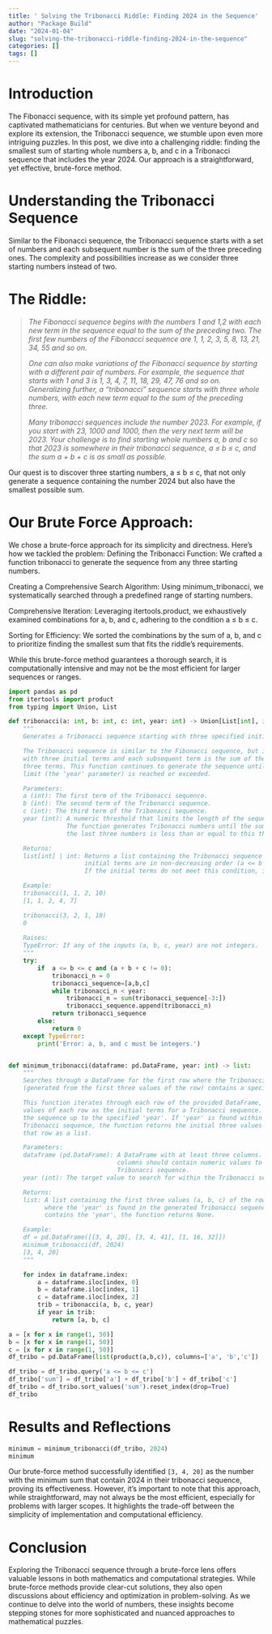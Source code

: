 ```yaml
---
title: ' Solving the Tribonacci Riddle: Finding 2024 in the Sequence'
author: "Package Build"
date: "2024-01-04"
slug: "solving-the-tribonacci-riddle-finding-2024-in-the-sequence"
categories: []
tags: []
---
```


# Introduction

The Fibonacci sequence, with its simple yet profound pattern, has captivated mathematicians for centuries. But when we venture beyond and explore its extension, the Tribonacci sequence, we stumble upon even more intriguing puzzles. In this post, we dive into a challenging riddle: finding the smallest sum of starting whole numbers a, b, and c in a Tribonacci sequence that includes the year 2024. Our approach is a straightforward, yet effective, brute-force method.

# Understanding the Tribonacci Sequence

Similar to the Fibonacci sequence, the Tribonacci sequence starts with a set of numbers and each subsequent number is the sum of the three preceding ones. The complexity and possibilities increase as we consider three starting numbers instead of two.

# The Riddle:

> *The Fibonacci sequence begins with the numbers 1 and 1,2 with each new term in the sequence equal to the sum of the preceding two. The first few numbers of the Fibonacci sequence are 1, 1, 2, 3, 5, 8, 13, 21, 34, 55 and so on.*
>
> *One can also make variations of the Fibonacci sequence by starting with a different pair of numbers. For example, the sequence that starts with 1 and 3 is 1, 3, 4, 7, 11, 18, 29, 47, 76 and so on. Generalizing further, a “tribonacci” sequence starts with three whole numbers, with each new term equal to the sum of the preceding three.*
>
> *Many tribonacci sequences include the number 2023. For example, if you start with 23, 1000 and 1000, then the very next term will be 2023. Your challenge is to find starting whole numbers a, b and c so that 2023 is somewhere in their tribonacci sequence, a ≤ b ≤ c, and the sum a + b + c is as small as possible.*

Our quest is to discover three starting numbers, a ≤ b ≤ c, that not only generate a sequence containing the number 2024 but also have the smallest possible sum.

# Our Brute Force Approach:

We chose a brute-force approach for its simplicity and directness. Here’s how we tackled the problem: Defining the Tribonacci Function: We crafted a function tribonacci to generate the sequence from any three starting numbers.

Creating a Comprehensive Search Algorithm: Using minimum_tribonacci, we systematically searched through a predefined range of starting numbers.

Comprehensive Iteration: Leveraging itertools.product, we exhaustively examined combinations for a, b, and c, adhering to the condition a ≤ b ≤ c.

Sorting for Efficiency: We sorted the combinations by the sum of a, b, and c to prioritize finding the smallest sum that fits the riddle's requirements.

While this brute-force method guarantees a thorough search, it is computationally intensive and may not be the most efficient for larger sequences or ranges.

```python
import pandas as pd
from itertools import product
from typing import Union, List
```

```python
def tribonacci(a: int, b: int, c: int, year: int) -> Union[List[int], int]:
    """
    Generates a Tribonacci sequence starting with three specified initial terms.

    The Tribonacci sequence is similar to the Fibonacci sequence, but it starts 
    with three initial terms and each subsequent term is the sum of the preceding 
    three terms. This function continues to generate the sequence until a specified 
    limit (the 'year' parameter) is reached or exceeded.

    Parameters:
    a (int): The first term of the Tribonacci sequence.
    b (int): The second term of the Tribonacci sequence.
    c (int): The third term of the Tribonacci sequence.
    year (int): A numeric threshold that limits the length of the sequence. 
                The function generates Tribonacci numbers until the sum of 
                the last three numbers is less than or equal to this threshold.

    Returns:
    list[int] | int: Returns a list containing the Tribonacci sequence if the 
                     initial terms are in non-decreasing order (a <= b <= c). 
                     If the initial terms do not meet this condition, it returns 0.

    Example:
    tribonacci(1, 1, 2, 10)
    [1, 1, 2, 4, 7]

    tribonacci(3, 2, 1, 10)
    0
    
    Raises:
    TypeError: If any of the inputs (a, b, c, year) are not integers.
    """
    try:
        if  a <= b <= c and (a + b + c != 0):
            tribonacci_n = 0
            tribonacci_sequence=[a,b,c] 
            while tribonacci_n < year:
                tribonacci_n = sum(tribonacci_sequence[-3:])
                tribonacci_sequence.append(tribonacci_n)
            return tribonacci_sequence
        else:
            return 0
    except TypeError:
        print('Error: a, b, and c must be integers.')


def minimum_tribonacci(dataframe: pd.DataFrame, year: int) -> list:
    """
    Searches through a DataFrame for the first row where the Tribonacci sequence 
    (generated from the first three values of the row) contains a specified value ('year').

    This function iterates through each row of the provided DataFrame, using the first three 
    values of each row as the initial terms for a Tribonacci sequence. It then generates 
    the sequence up to the specified 'year'. If 'year' is found within the generated 
    Tribonacci sequence, the function returns the initial three values (a, b, c) from 
    that row as a list.

    Parameters:
    dataframe (pd.DataFrame): A DataFrame with at least three columns. The first three 
                              columns should contain numeric values to generate the 
                              Tribonacci sequence.
    year (int): The target value to search for within the Tribonacci sequences.

    Returns:
    list: A list containing the first three values (a, b, c) of the row from the DataFrame 
          where the 'year' is found in the generated Tribonacci sequence. If no sequence 
          contains the 'year', the function returns None.

    Example:
    df = pd.DataFrame([[3, 4, 20], [3, 4, 41], [1, 16, 32]])
    minimum_tribonacci(df, 2024)
    [3, 4, 20]
    """

    for index in dataframe.index:
        a = dataframe.iloc[index, 0]
        b = dataframe.iloc[index, 1]
        c = dataframe.iloc[index, 2]
        trib = tribonacci(a, b, c, year)
        if year in trib:
            return [a, b, c]
```

```python
a = [x for x in range(1, 50)] 
b = [x for x in range(1, 50)] 
c = [x for x in range(1, 50)] 
df_tribo = pd.DataFrame(list(product(a,b,c)), columns=['a', 'b','c'])

df_tribo = df_tribo.query('a <= b <= c')
df_tribo['sum'] = df_tribo['a'] + df_tribo['b'] + df_tribo['c']
df_tribo = df_tribo.sort_values('sum').reset_index(drop=True)
df_tribo
```

# Results and Reflections

```python
minimum = minimum_tribonacci(df_tribo, 2024)
minimum
```

Our brute-force method successfully identified `[3, 4, 20]` as the number with the minimum sum that contain 2024 in their tribonacci sequence, proving its effectiveness. However, it's important to note that this approach, while straightforward, may not always be the most efficient, especially for problems with larger scopes. It highlights the trade-off between the simplicity of implementation and computational efficiency.

# Conclusion

Exploring the Tribonacci sequence through a brute-force lens offers valuable lessons in both mathematics and computational strategies. While brute-force methods provide clear-cut solutions, they also open discussions about efficiency and optimization in problem-solving. As we continue to delve into the world of numbers, these insights become stepping stones for more sophisticated and nuanced approaches to mathematical puzzles.
